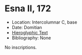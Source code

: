 # Esna II, 172 {-}



- Location: Intercolumnar C, base
- Date: Domitian
- [Hieroglyphic Text](https://www.ifao.egnet.net/uploads/publications/enligne/Temples-Esna002.pdf#page=362){target="_blank"}
- Bibliography: None


No inscriptions.